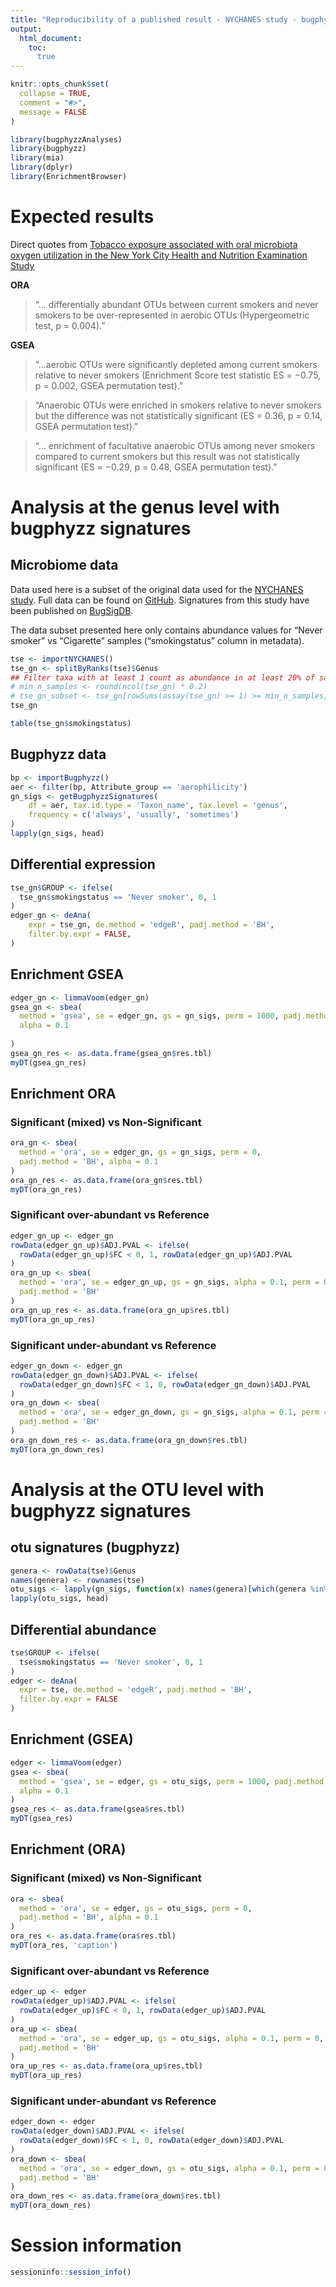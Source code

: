 ```yaml
---
title: "Reproducibility of a published result - NYCHANES study - bugphyzz"
output:
  html_document:
    toc:
      true
---
```


```r
knitr::opts_chunk$set(
  collapse = TRUE,
  comment = "#>",
  message = FALSE
)
```

```r
library(bugphyzzAnalyses)
library(bugphyzz)
library(mia)
library(dplyr)
library(EnrichmentBrowser)
```

# Expected results

Direct quotes from [Tobacco exposure associated with oral microbiota oxygen utilization in the New York City Health and Nutrition Examination Study](https://www.ncbi.nlm.nih.gov/pmc/articles/PMC6548637/)

**ORA**

>"... differentially abundant OTUs between current smokers and
never smokers to be over-represented in aerobic OTUs (Hypergeometric test,
p = 0.004)."

**GSEA**

>"...aerobic OTUs were significantly depleted among current smokers relative to never
smokers (Enrichment Score test statistic ES = −0.75, p = 0.002, GSEA permutation
test)."

>"Anaerobic OTUs were enriched in smokers relative to never smokers but the
difference was not statistically significant (ES = 0.36, p = 0.14, GSEA 
permutation test)."

>"... enrichment of facultative anaerobic OTUs
among never smokers compared to current smokers but this result was not
statistically significant (ES = −0.29, p = 0.48, GSEA permutation test)."

# Analysis at the genus level with bugphyzz signatures

## Microbiome data

Data used here is a subset of the original data used for the
[NYCHANES study](https://pubmed.ncbi.nlm.nih.gov/31076212/).
Full data can be found on [GitHub](https://github.com/waldronlab/nychanesmicrobiome).
Signatures from this study have been published on [BugSigDB](https://bugsigdb.org/Study_727). 

The data subset presented here only contains abundance values for
"Never smoker" vs "Cigarette" samples ("smokingstatus" column in metadata).

```r
tse <- importNYCHANES()
tse_gn <- splitByRanks(tse)$Genus
## Filter taxa with at least 1 count as abundance in at least 20% of samples
# min_n_samples <- round(ncol(tse_gn) * 0.2)
# tse_gn_subset <- tse_gn[rowSums(assay(tse_gn) >= 1) >= min_n_samples,]
tse_gn
```

```r
table(tse_gn$smokingstatus)
```

## Bugphyzz data

```r
bp <- importBugphyzz()
aer <- filter(bp, Attribute_group == 'aerophilicity')
gn_sigs <- getBugphyzzSignatures(
    df = aer, tax.id.type = 'Taxon_name', tax.level = 'genus', 
    frequency = c('always', 'usually', 'sometimes')
)
lapply(gn_sigs, head)
```

## Differential expression

```r
tse_gn$GROUP <- ifelse(
  tse_gn$smokingstatus == 'Never smoker', 0, 1
)
edger_gn <- deAna(
    expr = tse_gn, de.method = 'edgeR', padj.method = 'BH', 
    filter.by.expr = FALSE, 
)
```

## Enrichment GSEA

```r
edger_gn <- limmaVoom(edger_gn)
gsea_gn <- sbea(
  method = 'gsea', se = edger_gn, gs = gn_sigs, perm = 1000, padj.method = 'BH',
  alpha = 0.1
  
)
gsea_gn_res <- as.data.frame(gsea_gn$res.tbl)
myDT(gsea_gn_res)
```

## Enrichment ORA

### Significant (mixed) vs Non-Significant

```r
ora_gn <- sbea(
  method = 'ora', se = edger_gn, gs = gn_sigs, perm = 0, 
  padj.method = 'BH', alpha = 0.1
)
ora_gn_res <- as.data.frame(ora_gn$res.tbl)
myDT(ora_gn_res)
```

### Significant over-abundant vs Reference

```r
edger_gn_up <- edger_gn
rowData(edger_gn_up)$ADJ.PVAL <- ifelse(
  rowData(edger_gn_up)$FC < 0, 1, rowData(edger_gn_up)$ADJ.PVAL
)
ora_gn_up <- sbea(
  method = 'ora', se = edger_gn_up, gs = gn_sigs, alpha = 0.1, perm = 0, 
  padj.method = 'BH'
)
ora_gn_up_res <- as.data.frame(ora_gn_up$res.tbl)
myDT(ora_gn_up_res)
```


### Significant under-abundant vs Reference

```r
edger_gn_down <- edger_gn
rowData(edger_gn_down)$ADJ.PVAL <- ifelse(
  rowData(edger_gn_down)$FC < 1, 0, rowData(edger_gn_down)$ADJ.PVAL
)
ora_gn_down <- sbea(
  method = 'ora', se = edger_gn_down, gs = gn_sigs, alpha = 0.1, perm = 0, 
  padj.method = 'BH'
)
ora_gn_down_res <- as.data.frame(ora_gn_down$res.tbl)
myDT(ora_gn_down_res)
```

# Analysis at the OTU level with bugphyzz signatures

## otu signatures (bugphyzz)

```r
genera <- rowData(tse)$Genus 
names(genera) <- rownames(tse)
otu_sigs <- lapply(gn_sigs, function(x) names(genera)[which(genera %in% x)])
lapply(otu_sigs, head)
```

## Differential abundance

```r
tse$GROUP <- ifelse(
  tse$smokingstatus == 'Never smoker', 0, 1
)
edger <- deAna(
  expr = tse, de.method = 'edgeR', padj.method = 'BH', 
  filter.by.expr = FALSE
)
```

## Enrichment (GSEA)

```r
edger <- limmaVoom(edger)
gsea <- sbea(
  method = 'gsea', se = edger, gs = otu_sigs, perm = 1000, padj.method = 'BH',
  alpha = 0.1
)
gsea_res <- as.data.frame(gsea$res.tbl)
myDT(gsea_res)
```

## Enrichment (ORA)

### Significant (mixed) vs Non-Significant

```r
ora <- sbea(
  method = 'ora', se = edger, gs = otu_sigs, perm = 0, 
  padj.method = 'BH', alpha = 0.1
)
ora_res <- as.data.frame(ora$res.tbl)
myDT(ora_res, 'caption')
```


### Significant over-abundant vs Reference

```r
edger_up <- edger
rowData(edger_up)$ADJ.PVAL <- ifelse(
  rowData(edger_up)$FC < 0, 1, rowData(edger_up)$ADJ.PVAL
)
ora_up <- sbea(
  method = 'ora', se = edger_up, gs = otu_sigs, alpha = 0.1, perm = 0, 
  padj.method = 'BH'
)
ora_up_res <- as.data.frame(ora_up$res.tbl)
myDT(ora_up_res)
```

### Significant under-abundant vs Reference

```r
edger_down <- edger
rowData(edger_down)$ADJ.PVAL <- ifelse(
  rowData(edger_down)$FC < 1, 0, rowData(edger_down)$ADJ.PVAL
)
ora_down <- sbea(
  method = 'ora', se = edger_down, gs = otu_sigs, alpha = 0.1, perm = 0, 
  padj.method = 'BH'
)
ora_down_res <- as.data.frame(ora_down$res.tbl)
myDT(ora_down_res)
```

# Session information

```r
sessioninfo::session_info()
```
